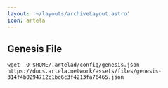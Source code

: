 ```yaml
---
layout: '~/layouts/archiveLayout.astro'
icon: artela
---
```

## Genesis File

```
wget -O $HOME/.artelad/config/genesis.json https://docs.artela.network/assets/files/genesis-314f4b0294712c1bc6c3f4213fa76465.json
```
